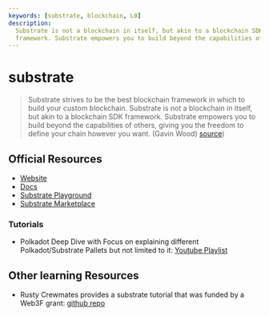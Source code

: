 ```yaml
---
keywords: [substrate, blockchain, L0]
description:
  Substrate is not a blockchain in itself, but akin to a blockchain SDK
  framework. Substrate empowers you to build beyond the capabilities of others.
---
```


# substrate

> Substrate strives to be the best blockchain framework in which to build your
> custom blockchain. Substrate is not a blockchain in itself, but akin to a
> blockchain SDK framework. Substrate empowers you to build beyond the
> capabilities of others, giving you the freedom to define your chain however
> you want. (Gavin Wood)
> [source](https://substrate.io/vision/substrate-and-polkadot/))

## Official Resources

- [Website](https://substrate.io/)
- [Docs](https://docs.substrate.io/)
- [Substrate Playground](https://substrate.io/developers/playground/)
- [Substrate Marketplace](https://marketplace.substrate.io/projects/)

### Tutorials

- Polkadot Deep Dive with Focus on explaining different Polkadot/Substrate
  Pallets but not limited to it:
  [Youtube Playlist](https://www.youtube.com/playlist?list=PLOyWqupZ-WGsfnlpkk0KWX3uS4yg6ZztG)

## Other learning Resources

- Rusty Crewmates provides a substrate tutorial that was funded by a Web3F
  grant: [github repo](https://github.com/rusty-crewmates/substrate-tutorials)

